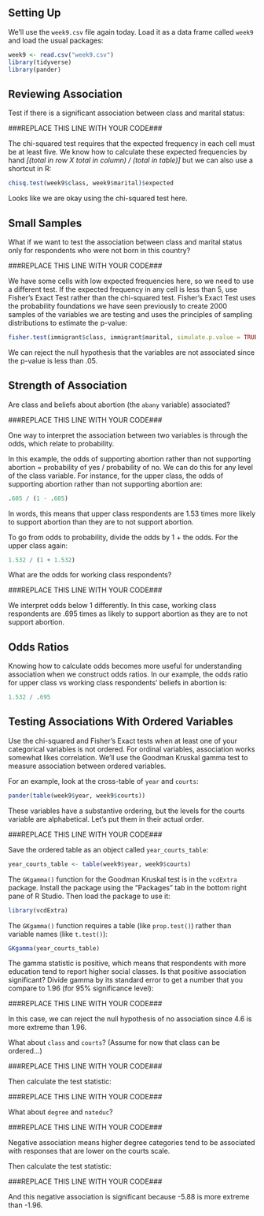 ## Setting Up

We'll use the `week9.csv` file again today. Load it as a data frame called `week9` and load the usual packages:

```r
week9 <- read.csv("week9.csv")
library(tidyverse)
library(pander)
```

## Reviewing Association

Test if there is a significant association between class and marital status:

###REPLACE THIS LINE WITH YOUR CODE###

The chi-squared test requires that the expected frequency in each cell must be at least five. We know how to calculate these expected frequencies by hand *[(total in row X total in column) / (total in table)]* but we can also use a shortcut in R:

```r
chisq.test(week9$class, week9$marital)$expected
```

Looks like we are okay using the chi-squared test here. 

## Small Samples

What if we want to test the association between class and marital status only for respondents who were not born in this country?

###REPLACE THIS LINE WITH YOUR CODE###


We have some cells with low expected frequencies here, so we need to use a different test. If the expected frequency in any cell is less than 5, use Fisher's Exact Test rather than the chi-squared test. Fisher's Exact Test uses the probability foundations we have seen previously to create 2000 samples of the variables we are testing and uses the principles of sampling distributions to estimate the p-value:

```r
fisher.test(immigrant$class, immigrant$marital, simulate.p.value = TRUE) 
```

We can reject the null hypothesis that the variables are not associated since the p-value is less than .05.


## Strength of Association

Are class and beliefs about abortion (the `abany` variable) associated?

###REPLACE THIS LINE WITH YOUR CODE###


One way to interpret the association between two variables is through the odds, which relate to probability.

In this example, the odds of supporting abortion rather than not supporting abortion = probability of yes / probability of no. We can do this for any level of the class variable. For instance, for the upper class, the odds of supporting abortion rather than not supporting abortion are:

```r
.605 / (1 - .605)
```

In words, this means that upper class respondents are 1.53 times more likely to support abortion than they are to not support abortion. 

To go from odds to probability, divide the odds by 1 + the odds. For the upper class again:

```r
1.532 / (1 + 1.532)
```

What are the odds for working class respondents?

###REPLACE THIS LINE WITH YOUR CODE###

We interpret odds below 1 differently. In this case, working class respondents are .695 times as likely to support abortion as they are to not support abortion.

## Odds Ratios
Knowing how to calculate odds becomes more useful for understanding association when we construct odds ratios. In our example, the odds ratio for upper class vs working class respondents' beliefs in abortion is:

```r
1.532 / .695
```


## Testing Associations With Ordered Variables
Use the chi-squared and Fisher's Exact tests when at least one of your categorical variables is not ordered. For ordinal variables, association works somewhat likes correlation. We'll use the Goodman Kruskal gamma test to measure association between ordered variables.

For an example, look at the cross-table of `year` and `courts`:

```r
pander(table(week9$year, week9$courts))
```

These variables have a substantive ordering, but the levels for the courts variable are alphabetical. Let's put them in their actual order.

###REPLACE THIS LINE WITH YOUR CODE###

Save the ordered table as an object called `year_courts_table`:

```r
year_courts_table <- table(week9$year, week9$courts)
```

The `GKgamma()` function for the Goodman Kruskal test is in the `vcdExtra` package. Install the package using the "Packages" tab in the bottom right pane of R Studio. Then load the package to use it:

```r
library(vcdExtra)
```

The `GKgamma()` function requires a table (like `prop.test()`) rather than variable names (like `t.test()`):

```r
GKgamma(year_courts_table)
```

The gamma statistic is positive, which means that respondents with more education tend to report higher social classes. Is that positive association significant? Divide gamma by its standard error to get a number that you compare to 1.96 (for 95% significance level):

###REPLACE THIS LINE WITH YOUR CODE###


In this case, we can reject the null hypothesis of no association since 4.6 is more extreme than 1.96.

What about `class` and `courts`? (Assume for now that class can be ordered...)

###REPLACE THIS LINE WITH YOUR CODE###

Then calculate the test statistic:

###REPLACE THIS LINE WITH YOUR CODE###

What about `degree` and `nateduc`?

###REPLACE THIS LINE WITH YOUR CODE###

Negative association means higher degree categories tend to be associated with responses that are lower on the courts scale. 

Then calculate the test statistic:

###REPLACE THIS LINE WITH YOUR CODE###

And this negative association is significant because -5.88 is more extreme than -1.96.
